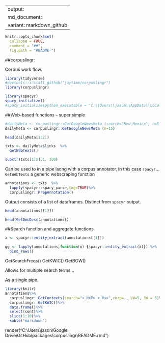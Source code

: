 
---
output:
  md_document:
    variant: markdown_github
---

```r
knitr::opts_chunk$set(
  collapse = TRUE,
  comment = "##",
  fig.path = "README-")
```

##corpuslingr: 

Corpus work flow.  
```r
library(tidyverse)
#devtools::install_github("jaytimm/corpuslingr")
library(corpuslingr)
```

```r
library(spacyr)
spacy_initialize()
#spacy_initialize(python_executable = "C:\\Users\\jason\\AppData\\Local\\Programs\\Python\\Python36\\python.exe")
```

##Web-based functions --  super simple
```r
#dailyMeta <- corpuslingr::GetGoogleNewsMeta (search="New Mexico", n=5)
dailyMeta <- corpuslingr::GetGoogleNewsMeta (n=15)

head(dailyMeta[1:2])
```


```r
txts <- dailyMeta$links  %>% 
  GetWebTexts()

substr(txts[1:5],1, 100)
```


Can be used to in a pipe laong with a corpus annotator, in this case `spacyr`...`GetWebTexts` a generic webscraping function





```r
annotations <- txts  %>%
  lapply(spacyr::spacy_parse,tag=TRUE)%>%
  corpuslingr::PrepAnnotation()
```

Output consists of a list of dataframes.  Distinct from `spacyr` output.

```r
head(annotations[[1]])
```


```r
head(GetDocDesc(annotations))
```


##Search function and aggregate functions.

```r
x <- spacyr::entity_extract(annotations[[1]])

gg <- lapply(annotations,function(x) {spacyr::entity_extract(x)}) %>%
  bind_rows()
```


GetSearchFreqs()
GetKWIC()
GetBOW()

Allows for multiple search terms...


As a single pipe.
```r
library(knitr)
annotations%>%
  corpuslingr::GetContexts(search="<_NXP> <_Vx>",corp=., LW=5, RW = 5)%>%
  corpuslingr::GetKWIC()%>%
  data.frame()%>%
  select(cont)%>%
  slice(1:10)%>%
  kable("markdown") 

```

render("C:\\Users\\jason\\Google Drive\\GitHub\\packages\\corpuslingr\\README.rmd")



